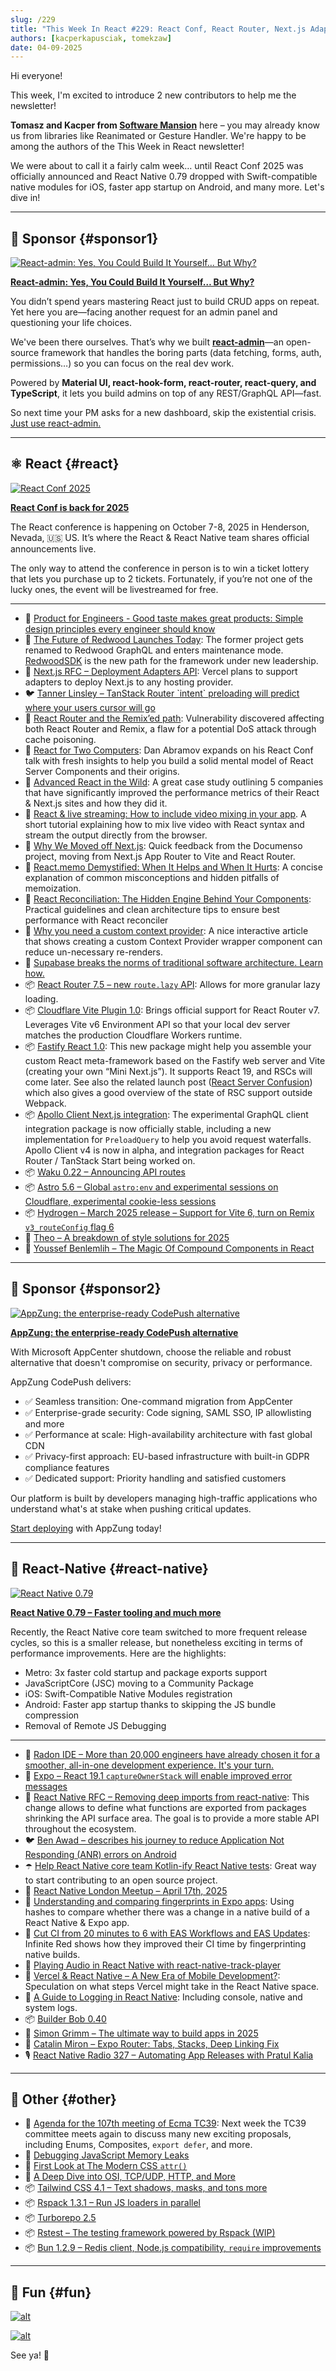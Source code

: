 ```yaml
---
slug: /229
title: "This Week In React #229: React Conf, React Router, Next.js Adapters, Redwood, Apollo, Fastify, Vite, Waku | RN v0.79, Deep Imports, Builder Bob, Fingerprinting | TC39, Tailwind, Rspack, Rstest, Turborepo, Bun"
authors: [kacperkapusciak, tomekzaw]
date: 04-09-2025
---
```


Hi everyone!

This week, I'm excited to introduce 2 new contributors to help me the newsletter!

**Tomasz and Kacper from [Software Mansion](https://swmansion.com/?utm_source=thisweekinreact)** here – you may already know us from libraries like Reanimated or Gesture Handler. We're happy to be among the authors of the This Week in React newsletter!

We were about to call it a fairly calm week… until React Conf 2025 was officially announced and React Native 0.79 dropped with Swift-compatible native modules for iOS, faster app startup on Android, and many more. Let's dive in!

<!-- truncate -->


<Support />

---

## 💸 Sponsor {#sponsor1}

[![React-admin: Yes, You Could Build It Yourself… But Why?](/emails/issues/229/marmelab.jpg)](https://marmelab.com/react-admin/)

**[React-admin: Yes, You Could Build It Yourself… But Why?](https://marmelab.com/react-admin/)**

You didn’t spend years mastering React just to build CRUD apps on repeat. Yet here you are—facing another request for an admin panel and questioning your life choices.

We've been there ourselves. That’s why we built [**react-admin**](https://marmelab.com/react-admin/)—an open-source framework that handles the boring parts (data fetching, forms, auth, permissions…) so you can focus on the real dev work.

Powered by **Material UI, react-hook-form, react-router, react-query, and TypeScript**, it lets you build admins on top of any REST/GraphQL API—fast.

So next time your PM asks for a new dashboard, skip the existential crisis. [Just use react-admin.](https://github.com/marmelab/react-admin)

---

## ⚛️ React {#react}

[![React Conf 2025](/emails/issues/229/react-conf-2025.png)](https://conf.react.dev/)

**[React Conf is back for 2025](https://conf.react.dev/)**

The React conference is happening on October 7-8, 2025 in Henderson, Nevada, 🇺🇸 US. It’s where the React & React Native team shares official announcements live.

The only way to attend the conference in person is to win a ticket lottery that lets you purchase up to 2 tickets. Fortunately, if you’re not one of the lucky ones, the event will be livestreamed for free.

---

- 💸 [Product for Engineers - Good taste makes great products: Simple design principles every engineer should know](https://go.posthog.com/twir-apr9)
- 📣 [The Future of Redwood Launches Today](https://community.redwoodjs.com/t/the-future-of-redwood-launches-today/7938): The former project gets renamed to Redwood GraphQL and enters maintenance mode. [RedwoodSDK](https://redwoodjs.com/) is the new path for the framework under new leadership.
- 💬 [Next.js RFC – Deployment Adapters API](https://github.com/vercel/next.js/discussions/77740): Vercel plans to support adapters to deploy Next.js to any hosting provider.
- 🐦 [Tanner Linsley – TanStack Router \`intent\` preloading will predict where your users cursor will go](https://x.com/tannerlinsley/status/1908723776650355111)
- 🔐 [React Router and the Remix’ed path](https://zhero-web-sec.github.io/research-and-things/react-router-and-the-remixed-path): Vulnerability discovered affecting both React Router and Remix, a flaw for a potential DoS attack through cache poisoning.
- 📜 [React for Two Computers](https://overreacted.io/react-for-two-computers/): Dan Abramov expands on his React Conf talk with fresh insights to help you build a solid mental model of React Server Components and their origins.
- 📜 [Advanced React in the Wild](https://largeapps.dev/case-studies/advanced/): A great case study outlining 5 companies that have significantly improved the performance metrics of their React & Next.js sites and how they did it.
- 📜 [React & live streaming: How to include video mixing in your app](https://blog.swmansion.com/react-live-streaming-how-to-include-video-mixing-in-your-app-c460e09da7a8). A short tutorial explaining how to mix live video with React syntax and stream the output directly from the browser.
- 📜 [Why We Moved off Next.js](https://documenso.com/blog/why-we-moved-off-next-js): Quick feedback from the Documenso project, moving from Next.js App Router to Vite and React Router.
- 📜 [React.memo Demystified: When It Helps and When It Hurts](https://cekrem.github.io/posts/react-memo-when-it-helps-when-it-hurts): A concise explanation of common misconceptions and hidden pitfalls of memoization.
- 📜 [React Reconciliation: The Hidden Engine Behind Your Components](https://cekrem.github.io/posts/react-reconciliation-deep-dive/): Practical guidelines and clean architecture tips to ensure best performance with React reconciler
- 📜 [Why you need a custom context provider](https://gabrielpichot.fr/blog/why-you-need-a-custom-context-provider/): A nice interactive article that shows creating a custom Context Provider wrapper component can reduce un-necessary re-renders.
- 💸 [Supabase breaks the norms of traditional software architecture. Learn how.](https://go.clerk.com/pkKoKSg)
- 📦 [React Router 7.5 – new `route.lazy` API](https://github.com/remix-run/react-router/blob/main/CHANGELOG.md#v750): Allows for more granular lazy loading.
- 📦 [Cloudflare Vite Plugin 1.0](https://blog.cloudflare.com/introducing-the-cloudflare-vite-plugin/): Brings official support for React Router v7. Leverages Vite v6 Environment API so that your local dev server matches the production Cloudflare Workers runtime.
- 📦 [Fastify React 1.0](https://github.com/fastify/fastify-vite/releases/tag/react-v1.0.0): This new package might help you assemble your custom React meta-framework based on the Fastify web server and Vite (creating your own “Mini Next.js”). It supports React 19, and RSCs will come later. See also the related launch post ([React Server Confusion](https://hire.jonasgalvez.com.br/2025/apr/8/react-server-confusion/)) which also gives a good overview of the state of RSC support outside Webpack.
- 📦 [Apollo Client Next.js integration](https://www.apollographql.com/blog/apollo-client-integration-nextjs-officially-released): The experimental GraphQL client integration package is now officially stable, including a new implementation for `PreloadQuery` to help you avoid request waterfalls. Apollo Client v4 is now in alpha, and integration packages for React Router / TanStack Start being worked on.
- 📦 [Waku 0.22 – Announcing API routes](https://waku.gg/blog/api-routes)
- 📦 [Astro 5.6 – Global `astro:env` and experimental sessions on Cloudflare, experimental cookie-less sessions](https://astro.build/blog/astro-560/)
- 📦 [Hydrogen – March 2025 release – Support for Vite 6, turn on Remix `v3_routeConfig` flag 6](https://hydrogen.shopify.dev/update/march-2025)
- 🎥 [Theo – A breakdown of style solutions for 2025](https://www.youtube.com/watch?v=lIUp8bdKiq4)
- 🎥 [Youssef Benlemlih – The Magic Of Compound Components in React](https://www.youtube.com/watch?v=WSM2MpJIwFg)

<SubscribeFormEmbed placement="middle" />

---

## 💸 Sponsor {#sponsor2}

[![AppZung: the enterprise-ready CodePush alternative](/emails/issues/229/AppZ.jpg)](https://appzung.com/?utm_source=newsletter&utm_medium=email&utm_campaign=this_week_in_react_250409)

**[AppZung: the enterprise-ready CodePush alternative](https://appzung.com/?utm_source=newsletter&utm_medium=email&utm_campaign=this_week_in_react_250409)**

With Microsoft AppCenter shutdown, choose the reliable and robust alternative that doesn't compromise on security, privacy or performance.

AppZung CodePush delivers:

- ✅ Seamless transition: One-command migration from AppCenter
- ✅ Enterprise-grade security: Code signing, SAML SSO, IP allowlisting and more
- ✅ Performance at scale: High-availability architecture with fast global CDN
- ✅ Privacy-first approach: EU-based infrastructure with built-in GDPR compliance features
- ✅ Dedicated support: Priority handling and satisfied customers

Our platform is built by developers managing high-traffic applications who understand what's at stake when pushing critical updates.

[Start deploying](https://appzung.com/?utm_source=newsletter&utm_medium=email&utm_campaign=this_week_in_react_250409) with AppZung today!

---

## 📱 React-Native {#react-native}

[![React Native 0.79](/emails/issues/229/react-native-0.79.png)](https://reactnative.dev/blog/2025/04/08/react-native-0.79)

**[React Native 0.79 – Faster tooling and much more](https://reactnative.dev/blog/2025/04/08/react-native-0.79)**

Recently, the React Native core team switched to more frequent release cycles, so this is a smaller release, but nonetheless exciting in terms of performance improvements. Here are the highlights:

- Metro: 3x faster cold startup and package exports support
- JavaScriptCore (JSC) moving to a Community Package
- iOS: Swift-Compatible Native Modules registration
- Android: Faster app startup thanks to skipping the JS bundle compression
- Removal of Remote JS Debugging

---

- 💸 [Radon IDE – More than 20,000 engineers have already chosen it for a smoother, all-in-one development experience. It's your turn.](https://ide.swmansion.com/?utm_source=thisweekinreact.com)
- 👀 [Expo – React 19.1 `captureOwnerStack` will enable improved error messages](https://github.com/expo/expo/pull/35866#issuecomment-2789891297)
- 💬 [React Native RFC – Removing deep imports from react-native](https://github.com/huntie/react-native-discussions-and-proposals/blob/proposal-deprecate-subpath-imports/proposals/0894-deprecate-subpath-imports.md): This change allows to define what functions are exported from packages shrinking the API surface area. The goal is to provide a more stable API throughout the ecosystem.
- 🐦 [Ben Awad – describes his journey to reduce Application Not Responding (ANR) errors on Android](https://x.com/benawad/status/1908860185113665889)
- ☂️ [Help React Native core team Kotlin-ify React Native tests](https://github.com/facebook/react-native/issues/50513): Great way to start contributing to an open source project.
- 📅 [React Native London Meetup – April 17th, 2025](https://guild.host/events/react-native-london-e0q1f1)
- 📜 [Understanding and comparing fingerprints in Expo apps](https://expo.dev/blog/understanding-and-comparing-fingerprints-in-expo-apps): Using hashes to compare whether there was a change in a native build of a React Native & Expo app.
- 📜 [Cut CI from 20 minutes to 6 with EAS Workflows and EAS Updates](https://shift.infinite.red/cut-ci-from-20-minutes-to-6-with-eas-workflows-and-eas-updates-8d928fe5dcfc): Infinite Red shows how they improved their CI time by fingerprinting native builds.
- 📜 [Playing Audio in React Native with react-native-track-player](https://addjam.com/blog/2025-04-04/playing-audio-in-react-native/)
- 📜 [Vercel & React Native – A New Era of Mobile Development?](https://www.thisdot.co/blog/vercel-and-react-native-a-new-era-of-mobile-development): Speculation on what steps Vercel might take in the React Native space.
- 📜 [A Guide to Logging in React Native](https://blog.sentry.io/a-guide-to-logging-in-react-native/): Including console, native and system logs.
- 📦 [Builder Bob 0.40](https://github.com/callstack/react-native-builder-bob/releases/tag/react-native-builder-bob%400.40.0)
- 🎥 [Simon Grimm – The ultimate way to build apps in 2025](https://www.youtube.com/watch?v=acj7-3-EQWM)
- 🎥 [Catalin Miron – Expo Router: Tabs, Stacks, Deep Linking Fix](https://www.youtube.com/watch?v=HmbBzw0rF6w)
- 🎙️ [React Native Radio 327 – Automating App Releases with Pratul Kalia](https://infinite.red/react-native-radio/rnr-327-automating-app-releases-with-pratul-kalia)

---

## 🔀 Other {#other}

- 👀 [Agenda for the 107th meeting of Ecma TC39](https://github.com/tc39/agendas/blob/main/2025/04.md): Next week the TC39 committee meets again to discuss many new exciting proposals, including Enums, Composites, `export defer`, and more.
- 📜 [Debugging JavaScript Memory Leaks](https://bun.sh/blog/debugging-memory-leaks)
- 📜 [First Look at The Modern CSS `attr()`](https://ishadeed.com/article/modern-attr/)
- 📜 [A Deep Dive into OSI, TCP/UDP, HTTP, and More](https://www.deepintodev.com/blog/how-data-travels-the-world-to-reach-your-screen)
- 📦 [Tailwind CSS 4.1 – Text shadows, masks, and tons more](https://tailwindcss.com/blog/tailwindcss-v4-1)
- 📦 [Rspack 1.3.1 – Run JS loaders in parallel](https://x.com/rspack_dev/status/1907336863096123484)
- 📦 [Turborepo 2.5](https://turbo.build/blog/turbo-2-5)
- 📦 [Rstest – The testing framework powered by Rspack (WIP)](https://github.com/web-infra-dev/rstest)
- 📦 [Bun 1.2.9 – Redis client, Node.js compatibility, `require` improvements](https://bun.sh/blog/bun-v1.2.9)

---

## 🤭 Fun {#fun}

[![alt](/emails/issues/229/meme1.jpg)](https://x.com/thekitze/status/1907508349442339078)

[![alt](/emails/issues/229/meme2.jpg)](https://x.com/sebastienlorber/status/1909916465190383982)

See ya! 👋
